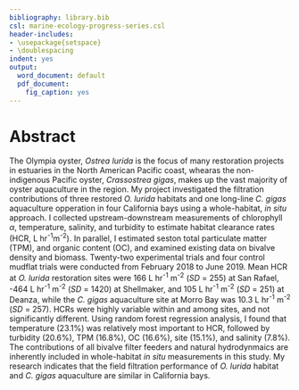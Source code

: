 ```yaml
---
bibliography: library.bib
csl: marine-ecology-progress-series.csl
header-includes:
- \usepackage{setspace}
- \doublespacing
indent: yes
output:
  word_document: default
  pdf_document:
    fig_caption: yes
---
```


# Abstract

The Olympia oyster, *Ostrea lurida* is the focus of many restoration projects in estuaries in the North American Pacific coast, whearas the non-indigenous Pacific oyster, *Crassostrea gigas*, makes up the vast majority of oyster aquaculture in the region.
My project investigated the filtration contributions of three restored *O. lurida* habitats and one long-line *C. gigas* aquaculture opperation in four California bays using a whole-habitat, *in situ* approach.
I collected upstream-downstream measurements of chlorophyll $\alpha$, temperature, salinity, and turbidity to estimate habitat clearance rates (HCR, L hr^-1^m^-2^).
In parallel, I estimated seston total particulate matter (TPM), and organic content (OC), and examined existing data on bivalve density and biomass.
Twenty-two experimental trials and four control mudflat trials were conducted from February 2018 to June 2019.
Mean HCR at *O. lurida* restoration sites were 166 L hr^-1^ m^-2^ (*SD* = 255) at San Rafael, -464 L hr^-1^ m^-2^ (*SD* = 1420) at Shellmaker, and 105 L hr^-1^ m^-2^ (*SD* = 251) at Deanza, while the *C. gigas* aquaculture site at Morro Bay was 10.3 L hr^-1^ m^-2^ (*SD* = 257).
HCRs were highly variable within and among sites, and not significantly different. 
Using random forest regression analysis, I found that temperature (23.1%) was relatively most important to HCR, followed by turbidity (20.6%), TPM (16.8%), OC (16.6%), site (15.1%), and salinity (7.8%).
The contributions of all bivalve filter feeders and natural hydrodynmaics are inherently included in whole-habitat *in situ* measurements in this study. 
My research indicates that the field filtration performance of *O. lurida* habitat and *C. gigas* aquaculture are similar in California bays.




